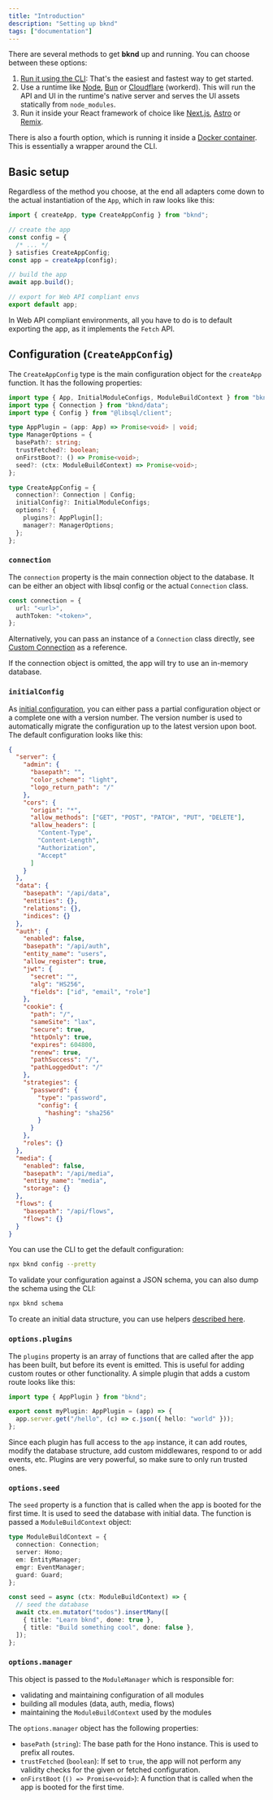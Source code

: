 ```yaml
---
title: "Introduction"
description: "Setting up bknd"
tags: ["documentation"]
---
```


There are several methods to get **bknd** up and running. You can choose between these options:

1. [Run it using the CLI](/usage/cli): That's the easiest and fastest way to get started.
2. Use a runtime like [Node](/integration/node), [Bun](/integration/bun) or
   [Cloudflare](/integration/cloudflare) (workerd). This will run the API and UI in the runtime's
   native server and serves the UI assets statically from `node_modules`.
3. Run it inside your React framework of choice like [Next.js](/integration/nextjs),
   [Astro](/integration/astro) or [Remix](/integration/remix).

There is also a fourth option, which is running it inside a
[Docker container](/integration/docker). This is essentially a wrapper around the CLI.

## Basic setup

Regardless of the method you choose, at the end all adapters come down to the actual
instantiation of the `App`, which in raw looks like this:

```typescript
import { createApp, type CreateAppConfig } from "bknd";

// create the app
const config = {
  /* ... */
} satisfies CreateAppConfig;
const app = createApp(config);

// build the app
await app.build();

// export for Web API compliant envs
export default app;
```

In Web API compliant environments, all you have to do is to default exporting the app, as it
implements the `Fetch` API.

## Configuration (`CreateAppConfig`)

The `CreateAppConfig` type is the main configuration object for the `createApp` function. It has
the following properties:

```typescript
import type { App, InitialModuleConfigs, ModuleBuildContext } from "bknd";
import type { Connection } from "bknd/data";
import type { Config } from "@libsql/client";

type AppPlugin = (app: App) => Promise<void> | void;
type ManagerOptions = {
  basePath?: string;
  trustFetched?: boolean;
  onFirstBoot?: () => Promise<void>;
  seed?: (ctx: ModuleBuildContext) => Promise<void>;
};

type CreateAppConfig = {
  connection?: Connection | Config;
  initialConfig?: InitialModuleConfigs;
  options?: {
    plugins?: AppPlugin[];
    manager?: ManagerOptions;
  };
};
```

### `connection`

The `connection` property is the main connection object to the database. It can be either an object with libsql config or the actual `Connection` class.

```ts
const connection = {
  url: "<url>",
  authToken: "<token>",
};
```

Alternatively, you can pass an instance of a `Connection` class directly,
see [Custom Connection](/usage/database#custom-connection) as a reference.

If the connection object is omitted, the app will try to use an in-memory database.

### `initialConfig`

As [initial configuration](/usage/database#initial-structure), you can either pass a partial configuration object or a complete one
with a version number. The version number is used to automatically migrate the configuration up
to the latest version upon boot. The default configuration looks like this:

```json
{
  "server": {
    "admin": {
      "basepath": "",
      "color_scheme": "light",
      "logo_return_path": "/"
    },
    "cors": {
      "origin": "*",
      "allow_methods": ["GET", "POST", "PATCH", "PUT", "DELETE"],
      "allow_headers": [
        "Content-Type",
        "Content-Length",
        "Authorization",
        "Accept"
      ]
    }
  },
  "data": {
    "basepath": "/api/data",
    "entities": {},
    "relations": {},
    "indices": {}
  },
  "auth": {
    "enabled": false,
    "basepath": "/api/auth",
    "entity_name": "users",
    "allow_register": true,
    "jwt": {
      "secret": "",
      "alg": "HS256",
      "fields": ["id", "email", "role"]
    },
    "cookie": {
      "path": "/",
      "sameSite": "lax",
      "secure": true,
      "httpOnly": true,
      "expires": 604800,
      "renew": true,
      "pathSuccess": "/",
      "pathLoggedOut": "/"
    },
    "strategies": {
      "password": {
        "type": "password",
        "config": {
          "hashing": "sha256"
        }
      }
    },
    "roles": {}
  },
  "media": {
    "enabled": false,
    "basepath": "/api/media",
    "entity_name": "media",
    "storage": {}
  },
  "flows": {
    "basepath": "/api/flows",
    "flows": {}
  }
}
```

You can use the CLI to get the default configuration:

```sh
npx bknd config --pretty
```

To validate your configuration against a JSON schema, you can also dump the schema using the CLI:

```sh
npx bknd schema
```

To create an initial data structure, you can use helpers [described here](/usage/database#initial-structure).

### `options.plugins`

The `plugins` property is an array of functions that are called after the app has been built,
but before its event is emitted. This is useful for adding custom routes or other functionality.
A simple plugin that adds a custom route looks like this:

```ts
import type { AppPlugin } from "bknd";

export const myPlugin: AppPlugin = (app) => {
  app.server.get("/hello", (c) => c.json({ hello: "world" }));
};
```

Since each plugin has full access to the `app` instance, it can add routes, modify the database
structure, add custom middlewares, respond to or add events, etc. Plugins are very powerful, so
make sure to only run trusted ones.

### `options.seed`

The `seed` property is a function that is called when the app is booted for the first time. It is used to seed the database with initial data. The function is passed a `ModuleBuildContext` object:

```ts
type ModuleBuildContext = {
  connection: Connection;
  server: Hono;
  em: EntityManager;
  emgr: EventManager;
  guard: Guard;
};

const seed = async (ctx: ModuleBuildContext) => {
  // seed the database
  await ctx.em.mutator("todos").insertMany([
    { title: "Learn bknd", done: true },
    { title: "Build something cool", done: false },
  ]);
};
```

### `options.manager`

This object is passed to the `ModuleManager` which is responsible for:

- validating and maintaining configuration of all modules
- building all modules (data, auth, media, flows)
- maintaining the `ModuleBuildContext` used by the modules

The `options.manager` object has the following properties:

- `basePath` (`string`): The base path for the Hono instance. This is used to prefix all routes.
- `trustFetched` (`boolean`): If set to `true`, the app will not perform any validity checks for
  the given or fetched configuration.
- `onFirstBoot` (`() => Promise<void>`): A function that is called when the app is booted for
  the first time.
